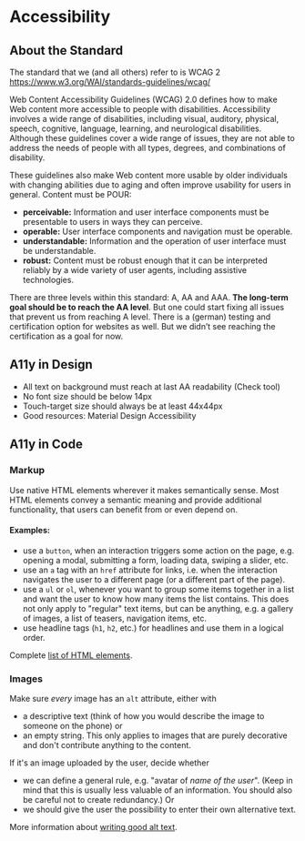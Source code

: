 
<Meta title="Accessibility/Accessibility" />

# Accessibility

## About the Standard

The standard that we (and all others) refer to is WCAG 2
https://www.w3.org/WAI/standards-guidelines/wcag/

Web Content Accessibility Guidelines (WCAG) 2.0 defines how to make Web content more accessible to people with disabilities. Accessibility involves a wide range of disabilities, including visual, auditory, physical, speech, cognitive, language, learning, and neurological disabilities. Although these guidelines cover a wide range of issues, they are not able to address the needs of people with all types, degrees, and combinations of disability.

These guidelines also make Web content more usable by older individuals with changing abilities due to aging and often improve usability for users in general.
Content must be POUR:

- **perceivable:** Information and user interface components must be presentable to users in ways they can perceive.
- **operable:** User interface components and navigation must be operable.
- **understandable:** Information and the operation of user interface must be understandable.
- **robust:** Content must be robust enough that it can be interpreted reliably by a wide variety of user agents, including assistive technologies.

There are three levels within this standard: A, AA and AAA. **The long-term goal should be to reach the AA level**. But one could start fixing all issues that prevent us from reaching A level.
There is a (german) testing and certification option for websites as well. But we didn’t see reaching the certification as a goal for now.

## A11y in Design

- All text on background must reach at last AA readability (Check tool)
- No font size should be below 14px
- Touch-target size should always be at least 44x44px
- Good resources: Material Design Accessibility

## A11y in Code

### Markup

Use native HTML elements wherever it makes semantically sense. Most HTML elements convey a semantic meaning and provide additional functionality, that users can benefit from or even depend on.

#### Examples:

- use a `button`, when an interaction triggers some action on the page, e.g. opening a modal, submitting a form, loading data, swiping a slider, etc.
- use an `a` tag with an `href` attribute for links, i.e. when the interaction navigates the user to a different page (or a different part of the page).
- use a `ul` or `ol`, whenever you want to group some items together in a list and want the user to know how many items the list contains. This does not only apply to "regular" text items, but can be anything, e.g. a gallery of images, a list of teasers, navigation items, etc.
- use headline tags (`h1`, `h2`, etc.) for headlines and use them in a logical order.

Complete [list of HTML elements](https://developer.mozilla.org/en-US/docs/Web/HTML/Element).

### Images

Make sure _every_ image has an `alt` attribute, either with

- a descriptive text (think of how you would describe the image to someone on the phone) or
- an empty string. This only applies to images that are purely decorative and don't contribute anything to the content.

If it's an image uploaded by the user, decide whether

- we can define a general rule, e.g. "avatar of _name of the user_". (Keep in mind that this is usually less valuable of an information. You should also be careful not to create redundancy.) Or
- we should give the user the possibility to enter their own alternative text.

More information about [writing good alt text](https://webaim.org/techniques/alttext/).
